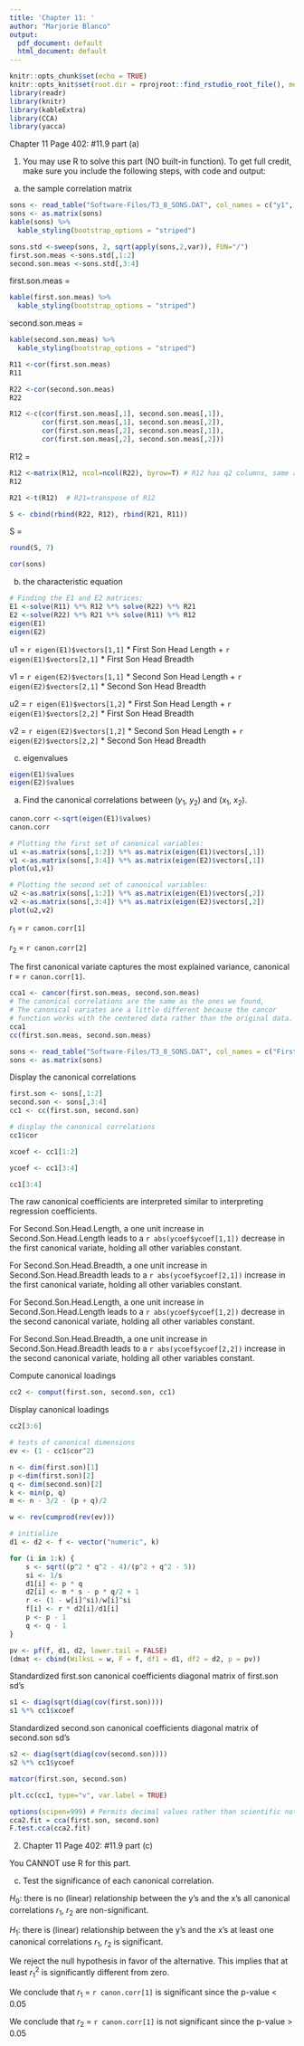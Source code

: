 ```yaml
---
title: 'Chapter 11: '
author: "Marjorie Blanco"
output:
  pdf_document: default
  html_document: default
---
```


```r
knitr::opts_chunk$set(echo = TRUE)
knitr::opts_knit$set(root.dir = rprojroot::find_rstudio_root_file(), message=FALSE, warning=FALSE, echo=FALSE)
library(readr)
library(knitr)
library(kableExtra)
library(CCA)
library(yacca)
```

Chapter 11 Page 402: #11.9 part (a)

1. You may use R to solve this part (NO built-in function). To get full credit, make sure you include the following steps, with code and output:

a)  the sample correlation matrix

```r
sons <- read_table("Software-Files/T3_8_SONS.DAT", col_names = c("y1", "y2", "x1", "x2"))
sons <- as.matrix(sons)
kable(sons) %>%
  kable_styling(bootstrap_options = "striped")
```

```r
sons.std <-sweep(sons, 2, sqrt(apply(sons,2,var)), FUN="/")
first.son.meas <-sons.std[,1:2]
second.son.meas <-sons.std[,3:4]
```

first.son.meas =
```r
kable(first.son.meas) %>%
  kable_styling(bootstrap_options = "striped")
```

second.son.meas =
```r
kable(second.son.meas) %>%
  kable_styling(bootstrap_options = "striped")
```

```r
R11 <-cor(first.son.meas)
R11

R22 <-cor(second.son.meas)
R22
```

```r
R12 <-c(cor(first.son.meas[,1], second.son.meas[,1]), 
        cor(first.son.meas[,1], second.son.meas[,2]),
        cor(first.son.meas[,2], second.son.meas[,1]), 
        cor(first.son.meas[,2], second.son.meas[,2]))
```

R12 =
```r
R12 <-matrix(R12, ncol=ncol(R22), byrow=T) # R12 has q2 columns, same as number of petal measurements
R12
```

```r
R21 <-t(R12)  # R21=transpose of R12
```

```r
S <- cbind(rbind(R22, R12), rbind(R21, R11))
```

S =
```r
round(S, 7)
```

```r
cor(sons)
```

b)  the characteristic equation

```r
# Finding the E1 and E2 matrices:
E1 <-solve(R11) %*% R12 %*% solve(R22) %*% R21
E2 <-solve(R22) %*% R21 %*% solve(R11) %*% R12
eigen(E1)
eigen(E2)
```

u1 = `r eigen(E1)$vectors[1,1]` * First Son Head Length + `r eigen(E1)$vectors[2,1]` * First Son Head Breadth

v1 = `r eigen(E2)$vectors[1,1]` * Second Son Head Length + `r eigen(E2)$vectors[2,1]` * Second Son Head Breadth

u2 = `r eigen(E1)$vectors[1,2]` * First Son Head Length + `r eigen(E1)$vectors[2,2]` * First Son Head Breadth

v2 = `r eigen(E2)$vectors[1,2]` * Second Son Head Length + `r eigen(E2)$vectors[2,2]` * Second Son Head Breadth

c) eigenvalues

```r
eigen(E1)$values
eigen(E2)$values
```

(a) Find the canonical correlations between ($y_1$, $y_2$) and ($x_1$, $x_2$).

```r
canon.corr <-sqrt(eigen(E1)$values)
canon.corr

# Plotting the first set of canonical variables:
u1 <-as.matrix(sons[,1:2]) %*% as.matrix(eigen(E1)$vectors[,1])
v1 <-as.matrix(sons[,3:4]) %*% as.matrix(eigen(E2)$vectors[,1])
plot(u1,v1)

# Plotting the second set of canonical variables:
u2 <-as.matrix(sons[,1:2]) %*% as.matrix(eigen(E1)$vectors[,2])
v2 <-as.matrix(sons[,3:4]) %*% as.matrix(eigen(E2)$vectors[,2])
plot(u2,v2)
```

$r_1$ = `r canon.corr[1]`

$r_2$ = `r canon.corr[2]` 

The first canonical variate captures the most explained variance, canonical r = `r canon.corr[1]`.  

```r
cca1 <- cancor(first.son.meas, second.son.meas)
# The canonical correlations are the same as the ones we found,
# The canonical variates are a little different because the cancor 
# function works with the centered data rather than the original data.
cca1
cc(first.son.meas, second.son.meas)
```

```r
sons <- read_table("Software-Files/T3_8_SONS.DAT", col_names = c("First.Son.Head.Length", "First.Son.Head.Breadth", "Second.Son.Head.Length", "Second.Son.Head.Breadth"))
sons <- as.matrix(sons)
```

Display the canonical correlations

```r
first.son <- sons[,1:2]
second.son <- sons[,3:4]
cc1 <- cc(first.son, second.son)

# display the canonical correlations
cc1$cor
```


```r
xcoef <- cc1[1:2]

ycoef <- cc1[3:4]

cc1[3:4]
```

The raw canonical coefficients are interpreted similar to interpreting regression coefficients.  


For Second.Son.Head.Length, a one unit increase in Second.Son.Head.Length leads to a `r abs(ycoef$ycoef[1,1])` decrease in the first canonical variate, holding all other variables constant. 

For Second.Son.Head.Breadth, a one unit increase in Second.Son.Head.Breadth leads to a `r abs(ycoef$ycoef[2,1])` increase in the first canonical variate, holding all other variables constant. 

For Second.Son.Head.Length, a one unit increase in Second.Son.Head.Length leads to a `r abs(ycoef$ycoef[1,2])` decrease in the second canonical variate, holding all other variables constant. 

For Second.Son.Head.Breadth, a one unit increase in Second.Son.Head.Breadth leads to a `r abs(ycoef$ycoef[2,2])` increase in the second canonical variate, holding all other variables constant. 


Compute canonical loadings

```r
cc2 <- comput(first.son, second.son, cc1)
```

Display canonical loadings

```r
cc2[3:6]
```


```r
# tests of canonical dimensions
ev <- (1 - cc1$cor^2)

n <- dim(first.son)[1]
p <-dim(first.son)[2]
q <- dim(second.son)[2]
k <- min(p, q)
m <- n - 3/2 - (p + q)/2

w <- rev(cumprod(rev(ev)))

# initialize
d1 <- d2 <- f <- vector("numeric", k)

for (i in 1:k) {
    s <- sqrt((p^2 * q^2 - 4)/(p^2 + q^2 - 5))
    si <- 1/s
    d1[i] <- p * q
    d2[i] <- m * s - p * q/2 + 1
    r <- (1 - w[i]^si)/w[i]^si
    f[i] <- r * d2[i]/d1[i]
    p <- p - 1
    q <- q - 1
}

pv <- pf(f, d1, d2, lower.tail = FALSE)
(dmat <- cbind(WilksL = w, F = f, df1 = d1, df2 = d2, p = pv))
```

Standardized first.son canonical coefficients diagonal matrix of first.son sd's

```r
s1 <- diag(sqrt(diag(cov(first.son))))
s1 %*% cc1$xcoef
```

Standardized second.son canonical coefficients diagonal matrix of second.son sd's

```r
s2 <- diag(sqrt(diag(cov(second.son))))
s2 %*% cc1$ycoef
```

```r
matcor(first.son, second.son)
```

```r
plt.cc(cc1, type="v", var.label = TRUE)
```


```r
options(scipen=999)	# Permits decimal values rather than scientific notation
cca2.fit = cca(first.son, second.son)
F.test.cca(cca2.fit)
```


2. Chapter 11 Page 402: #11.9 part (c)

You CANNOT use R for this part.

(c) Test the significance of each canonical correlation.

$H_0$: there is no (linear) relationship between the y's and the x's
all canonical correlations $r_1$, $r_2$ are non-significant.

$H_1$: there is (linear) relationship between the y's and the x's
at least one canonical correlations $r_1$, $r_2$ is significant.

We reject the null hypothesis in favor of the alternative.  This implies that at least $r^2_1$ is significantly different from zero.

We conclude that $r_1$ = `r canon.corr[1]` is significant since the p-value < 0.05

We conclude that $r_2$ = `r canon.corr[1]` is not significant since the p-value > 0.05
